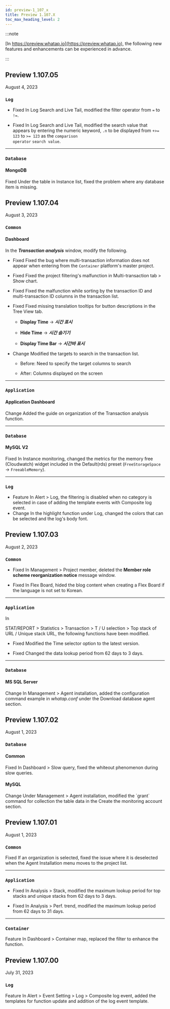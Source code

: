 ```yaml
---
id: preview-1_107_x
title: Preview 1.107.X
toc_max_heading_level: 2
---
```


<head>
<meta name="robots" content="noindex, nofollow"/>
</head>

:::note

[In https://preview.whatap.io](https://preview.whatap.io), the following new features and enhancements can be experienced in advance. 

:::

## Preview 1.107.05

August 4, 2023

<div class='indentTab'>

### `Log`

-   <Status>Fixed</Status> In <UI>Log Search</UI> and <UI>Live Tail</UI>, modified the filter operator from <code>=</code> to <code>!=</code>.

-   <Status>Fixed</Status> In <UI>Log Search</UI> and <UI>Live Tail</UI>, modified the search value that appears by entering the numeric keyword, <code>.n</code> to be displayed from <code>+>= 123</code> to <code>>= 123</code> as the <code>comparison operator</code> <code>search value</code>.

* * *

### `Database`

#### MongoDB

<p><Status>Fixed</Status> Under the table in <UI>Instance list</UI>, fixed the problem where any database item is missing.</p>

</div>

## Preview 1.107.04

August 3, 2023

<div class='indentTab'>

### `Common`

#### Dashboard

In the **_Transaction analysis_** window, modify the following.

-   <Status>Fixed</Status> Fixed the bug where multi-transaction information does not appear when entering from the <code>Container</code> platform's master project.

-   <Status>Fixed</Status> Fixed the project filtering's malfunction in <UI>Multi-transaction</UI> tab > <UI>Show chart</UI>.

-   <Status>Fixed</Status> Fixed the malfunction while sorting by the transaction ID and multi-transaction ID columns in the transaction list.

-   <Status>Fixed</Status> Fixed missing translation tooltips for button descriptions in the <UI>Tree View</UI> tab.

    -   **Display Time** → **_시간 표시_**

    -   **Hide Time** → **_시간 숨기기_**

    -   **Display Time Bar** → **_시간바 표시_**

-   <Status>Change</Status> Modified the targets to search in the transaction list.

    -   Before: Need to specify the target columns to search

    -   After: Columns displayed on the screen

* * *

### `Application`

#### Application Dashboard

<p><Status>Change</Status> Added the guide on organization of the <UI>Transaction analysis</UI> function.</p>

* * *

### `Database`

#### MySQL V2

<p><Status>Fixed</Status> In <UI>Instance monitoring</UI>, changed the metrics for the memory free (Cloudwatch) widget included in the <UI>Default(rds)</UI> preset (<code>FreeStorageSpace</code> → <code>FreeableMemory</code>).</p>

* * *

### `Log`

-   <Status>Feature</Status> In <UI>Alert</UI> > <UI>Log</UI>, the filtering is disabled when no category is selected in case of adding the template events with <UI>Composite log event</UI>.
-   <Status>Change</Status> In the highlight function under <UI>Log</UI>, changed the colors that can be selected and the log's body font.

</div>

## Preview 1.107.03

August 2, 2023

<div class='indentTab'>

### `Common`

-   <Status>Fixed</Status> In Management > Project member, deleted the <b>Member role scheme reorganization notice</b> message window.

-   <Status>Fixed</Status> In <UI>Flex Board</UI>, hided the blog content when creating a Flex Board if the language is not set to Korean.

* * *

### `Application`

In <p><UI>STAT/REPORT</UI> > <UI>Statistics</UI> > <UI>Transaction</UI> > <UI>T</UI> / <UI>U</UI> selection > <UI>Top stack of URL</UI> / <UI>Unique stack URL</UI>, the following functions have been modified.</p>

-   <Status>Fixed</Status> Modified the <UI>Time selector</UI> option to the latest version.

-   <Status>Fixed</Status> Changed the data lookup period from 62 days to 3 days.

* * *

### `Database`

#### MS SQL Server

<p><Status>Change</Status> In <UI>Management</UI> > <UI>Agent installation</UI>, added the configuration command example in <em>whatap.conf</em> under the <UI>Download database agent</UI> section.</p>

</div>

## Preview 1.107.02

August 1, 2023

<div class='indentTab'>

### `Database`

#### Common

<p><Status>Fixed</Status> In <UI>Dashboard</UI> > <UI>Slow query</UI>, fixed the whiteout phenomenon during slow queries.</p>

#### MySQL

<p><Status>Change</Status> Under <UI>Management</UI> > <UI>Agent installation</UI>, modified the `grant` command for collection the table data in the <UI>Create the monitoring account</UI> section.</p>

</div>

## Preview 1.107.01

August 1, 2023

<div class='indentTab'>

### `Common`

<p><Status>Fixed</Status> If an organization is selected, fixed the issue where it is deselected when the <UI>Agent Installation</UI> menu moves to the project list.</p>

* * *

### `Application`

-   <Status>Fixed</Status> In <UI>Analysis</UI> > <UI>Stack</UI>, modified the maximum lookup period for top stacks and unique stacks from 62 days to 3 days.

-   <Status>Fixed</Status> In <UI>Analysis</UI> > <UI>Perf. trend</UI>, modified the maximum lookup period from 62 days to 31 days.

* * *

### `Container`

<p><Status>Feature</Status> In <UI>Dashboard</UI> > <UI>Container map</UI>, replaced the filter to enhance the function.</p>

</div>

## Preview 1.107.00

July 31, 2023

<div class='indentTab'>

### `Log`

<p><Status>Feature</Status> In <UI>Alert</UI> > <UI>Event Setting</UI> > <UI>Log</UI> > <UI>Composite log event</UI>, added the templates for function update and addition of the log event template.</p>

</div>
